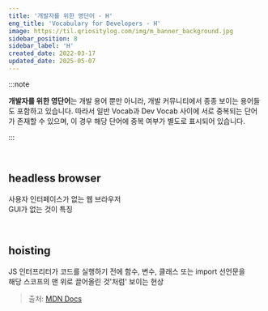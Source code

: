 ```yaml
---
title: '개발자를 위한 영단어 - H'
eng_title: 'Vocabulary for Developers - H'
image: https://til.qriositylog.com/img/m_banner_background.jpg
sidebar_position: 8
sidebar_label: 'H'
created_date: 2022-03-17
updated_date: 2025-05-07
---
```


:::note

**개발자를 위한 영단어**는 개발 용어 뿐만 아니라, 개발 커뮤니티에서 종종 보이는 용어들도 포함하고 있습니다. 따라서 일반 Vocab과 Dev Vocab 사이에 서로 중복되는 단어가 존재할 수 있으며, 이 경우 해당 단어에 중복 여부가 별도로 표시되어 있습니다.

:::


<SearchBar />
<br />

## headless browser

사용자 인터페이스가 없는 웹 브라우저<br />
GUI가 없는 것이 특징

<br />

## hoisting

JS 인터프리터가 코드를 실행하기 전에 함수, 변수, 클래스 또는 import 선언문을<br />
해당 스코프의 맨 위로 끌어올린 것'처럼' 보이는 현상

> 출처: [MDN Docs](https://developer.mozilla.org/ko/docs/Glossary/Hoisting)

<br />